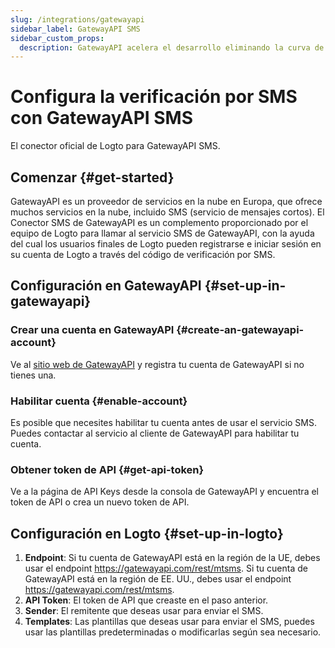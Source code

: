 ```yaml
---
slug: /integrations/gatewayapi
sidebar_label: GatewayAPI SMS
sidebar_custom_props:
  description: GatewayAPI acelera el desarrollo eliminando la curva de aprendizaje y las conjeturas, para que puedas comenzar a construir de inmediato con nuestras APIs.
---
```



# Configura la verificación por SMS con GatewayAPI SMS

El conector oficial de Logto para GatewayAPI SMS.

<GuideTip />

## Comenzar \{#get-started}

GatewayAPI es un proveedor de servicios en la nube en Europa, que ofrece muchos servicios en la nube, incluido SMS (servicio de mensajes cortos). El Conector SMS de GatewayAPI es un complemento proporcionado por el equipo de Logto para llamar al servicio SMS de GatewayAPI, con la ayuda del cual los usuarios finales de Logto pueden registrarse e iniciar sesión en su cuenta de Logto a través del código de verificación por SMS.

## Configuración en GatewayAPI \{#set-up-in-gatewayapi}

### Crear una cuenta en GatewayAPI \{#create-an-gatewayapi-account}

Ve al [sitio web de GatewayAPI](https://www.gatewayapi.com/) y registra tu cuenta de GatewayAPI si no tienes una.

### Habilitar cuenta \{#enable-account}

Es posible que necesites habilitar tu cuenta antes de usar el servicio SMS. Puedes contactar al servicio al cliente de GatewayAPI para habilitar tu cuenta.

### Obtener token de API \{#get-api-token}

Ve a la página de API Keys desde la consola de GatewayAPI y encuentra el token de API o crea un nuevo token de API.

## Configuración en Logto \{#set-up-in-logto}

1. **Endpoint**: Si tu cuenta de GatewayAPI está en la región de la UE, debes usar el endpoint https://gatewayapi.com/rest/mtsms. Si tu cuenta de GatewayAPI está en la región de EE. UU., debes usar el endpoint https://gatewayapi.com/rest/mtsms.
2. **API Token**: El token de API que creaste en el paso anterior.
3. **Sender**: El remitente que deseas usar para enviar el SMS.
4. **Templates**: Las plantillas que deseas usar para enviar el SMS, puedes usar las plantillas predeterminadas o modificarlas según sea necesario.
